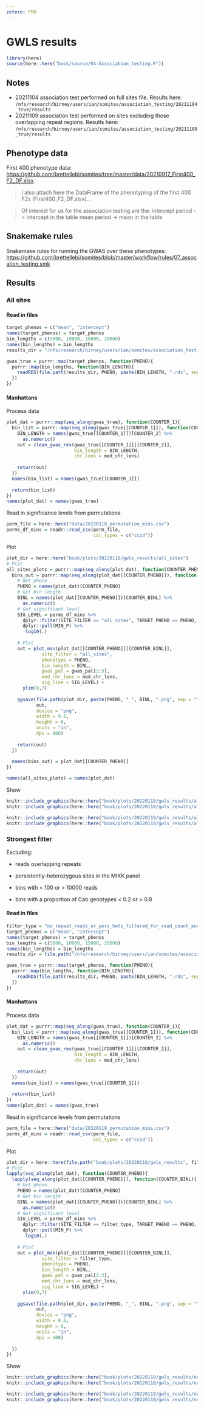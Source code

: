 ```yaml
---
zotero: PhD
---
```


# GWLS results

```r
library(here)
source(here::here("book/source/04-Association_testing.R"))
```

## Notes

* 20211104 association test performed on full sites file. Results here: `/nfs/research/birney/users/ian/somites/association_testing/20211104_true/results`
* 20211109 association test performed on sites excluding those overlapping repeat regions. Results here: `/nfs/research/birney/users/ian/somites/association_testing/20211109_true/results`

## Phenotype data

First 400 phenotype data: <https://github.com/brettellebi/somites/tree/master/data/20210917_First400_F2_DF.xlsx>.

>I also attach here the DataFrame of the phenotyping of the first 400 F2s (First400_F2_DF.xlsx)...

>Of interest for us for the association testing are the:
 intercept period -> intercept in the table
 mean period -> mean in the table
 
## Snakemake rules

Snakemake rules for running the GWAS over these phenotypes: <https://github.com/brettellebi/somites/blob/master/workflow/rules/07_assocation_testing.smk>

## Results

### All sites

#### Read in files

```r
target_phenos = c("mean", "intercept")
names(target_phenos) = target_phenos
bin_lengths = c(5000, 10000, 15000, 20000)
names(bin_lengths) = bin_lengths
results_dir = "/nfs/research/birney/users/ian/somites/association_testing/20220118/all_sites/true_results/"

gwas_true = purrr::map(target_phenos, function(PHENO){
  purrr::map(bin_lengths, function(BIN_LENGTH){
    readRDS(file.path(results_dir, PHENO, paste(BIN_LENGTH, ".rds", sep = "")))
  })
})
```

#### Manhattans

Process data
```r
plot_dat = purrr::map(seq_along(gwas_true), function(COUNTER_1){
  bin_list = purrr::map(seq_along(gwas_true[[COUNTER_1]]), function(COUNTER_2){
    BIN_LENGTH = names(gwas_true[[COUNTER_1]])[COUNTER_2] %>% 
      as.numeric()
    out = clean_gwas_res(gwas_true[[COUNTER_1]][[COUNTER_2]],
                         bin_length = BIN_LENGTH,
                         chr_lens = med_chr_lens)
    
    return(out)
  })
  names(bin_list) = names(gwas_true[[COUNTER_1]])
  
  return(bin_list)
})
names(plot_dat) = names(gwas_true)
```

Read in significance levels from permutations

```r
perm_file = here::here("data/20220118_permutation_mins.csv")
perms_df_mins = readr::read_csv(perm_file,
                                col_types = c("ccid"))
```

Plot

```r
plot_dir = here::here("book/plots/20220118/gwls_results/all_sites")
# Plot
all_sites_plots = purrr::map(seq_along(plot_dat), function(COUNTER_PHENO){
  bins_out = purrr::map(seq_along(plot_dat[[COUNTER_PHENO]]), function(COUNTER_BINL){
    # Get pheno
    PHENO = names(plot_dat)[COUNTER_PHENO]
    # Get bin length
    BINL = names(plot_dat[[COUNTER_PHENO]])[COUNTER_BINL] %>% 
      as.numeric()
    # Get significant level
    SIG_LEVEL = perms_df_mins %>%
      dplyr::filter(SITE_FILTER == "all_sites", TARGET_PHENO == PHENO, BIN_LENGTH == BINL) %>% 
      dplyr::pull(MIN_P) %>% 
      -log10(.)
    
    # Plot
    out = plot_man(plot_dat[[COUNTER_PHENO]][[COUNTER_BINL]],
             site_filter = "all_sites",
             phenotype = PHENO,
             bin_length = BINL, 
             gwas_pal = gwas_pal[2:3],
             med_chr_lens = med_chr_lens,
             sig_line = SIG_LEVEL) +
      ylim(0,7)
    
    ggsave(file.path(plot_dir, paste(PHENO, "_", BINL, ".png", sep = "")),
           out,
           device = "png",
           width = 9.6,
           height = 6,
           units = "in",
           dpi = 400)
    
    return(out)
  })
  
  names(bins_out) = plot_dat[[COUNTER_PHENO]]
})

names(all_sites_plots) = names(plot_dat)
```

Show

```r
knitr::include_graphics(here::here("book/plots/20220118/gwls_results/all_sites/intercept_5000.png"))
knitr::include_graphics(here::here("book/plots/20220118/gwls_results/all_sites/intercept_20000.png"))
```

```r
knitr::include_graphics(here::here("book/plots/20220118/gwls_results/all_sites/mean_5000.png"))
knitr::include_graphics(here::here("book/plots/20220118/gwls_results/all_sites/mean_20000.png"))
```

### Strongest filter

Excluding:

  -   reads overlapping repeats
  
  -   persistently-heterozygous sites in the MIKK panel
  
  -   bins with < 100 or > 10000 reads
  
  -   bins with a proportion of Cab genotypes < 0.2 or > 0.8

#### Read in files

```r
filter_type = "no_repeat_reads_or_pers_hets_filtered_for_read_count_and_cab_prop"
target_phenos = c("mean", "intercept")
names(target_phenos) = target_phenos
bin_lengths = c(5000, 10000, 15000, 20000)
names(bin_lengths) = bin_lengths
results_dir = file.path("/nfs/research/birney/users/ian/somites/association_testing/20220118", filter_type, "true_results")

gwas_true = purrr::map(target_phenos, function(PHENO){
  purrr::map(bin_lengths, function(BIN_LENGTH){
    readRDS(file.path(results_dir, PHENO, paste(BIN_LENGTH, ".rds", sep = "")))
  })
})
```

#### Manhattans

Process data
```r
plot_dat = purrr::map(seq_along(gwas_true), function(COUNTER_1){
  bin_list = purrr::map(seq_along(gwas_true[[COUNTER_1]]), function(COUNTER_2){
    BIN_LENGTH = names(gwas_true[[COUNTER_1]])[COUNTER_2] %>% 
      as.numeric()
    out = clean_gwas_res(gwas_true[[COUNTER_1]][[COUNTER_2]],
                         bin_length = BIN_LENGTH,
                         chr_lens = med_chr_lens)
    
    return(out)
  })
  names(bin_list) = names(gwas_true[[COUNTER_1]])
  
  return(bin_list)
})
names(plot_dat) = names(gwas_true)
```

Read in significance levels from permutations

```r
perm_file = here::here("data/20220118_permutation_mins.csv")
perms_df_mins = readr::read_csv(perm_file,
                                col_types = c("ccid"))
```

Plot
```r
plot_dir = here::here(file.path("book/plots/20220118/gwls_results", filter_type))
# Plot
lapply(seq_along(plot_dat), function(COUNTER_PHENO){
  lapply(seq_along(plot_dat[[COUNTER_PHENO]]), function(COUNTER_BINL){
    # Get pheno
    PHENO = names(plot_dat)[COUNTER_PHENO]
    # Get bin length
    BINL = names(plot_dat[[COUNTER_PHENO]])[COUNTER_BINL] %>% 
      as.numeric()
    # Get significant level
    SIG_LEVEL = perms_df_mins %>%
      dplyr::filter(SITE_FILTER == filter_type, TARGET_PHENO == PHENO, BIN_LENGTH == BINL) %>% 
      dplyr::pull(MIN_P) %>% 
      -log10(.)
    
    # Plot
    out = plot_man(plot_dat[[COUNTER_PHENO]][[COUNTER_BINL]],
             site_filter = filter_type,
             phenotype = PHENO,
             bin_length = BINL,
             gwas_pal = gwas_pal[2:3],
             med_chr_lens = med_chr_lens,
             sig_line = SIG_LEVEL) +
      ylim(0,7)
    
    ggsave(file.path(plot_dir, paste(PHENO, "_", BINL, ".png", sep = "")),
           out,
           device = "png",
           width = 9.6,
           height = 6,
           units = "in",
           dpi = 400)
    
  })
})

```

Show

```r
knitr::include_graphics(here::here("book/plots/20220118/gwls_results/no_repeat_reads_or_pers_hets_filtered_for_read_count_and_cab_prop/intercept_5000.png"))
knitr::include_graphics(here::here("book/plots/20220118/gwls_results/no_repeat_reads_or_pers_hets_filtered_for_read_count_and_cab_prop/intercept_20000.png"))
```

```r
knitr::include_graphics(here::here("book/plots/20220118/gwls_results/no_repeat_reads_or_pers_hets_filtered_for_read_count_and_cab_prop/mean_5000.png"))
knitr::include_graphics(here::here("book/plots/20220118/gwls_results/no_repeat_reads_or_pers_hets_filtered_for_read_count_and_cab_prop/mean_20000.png"))
```